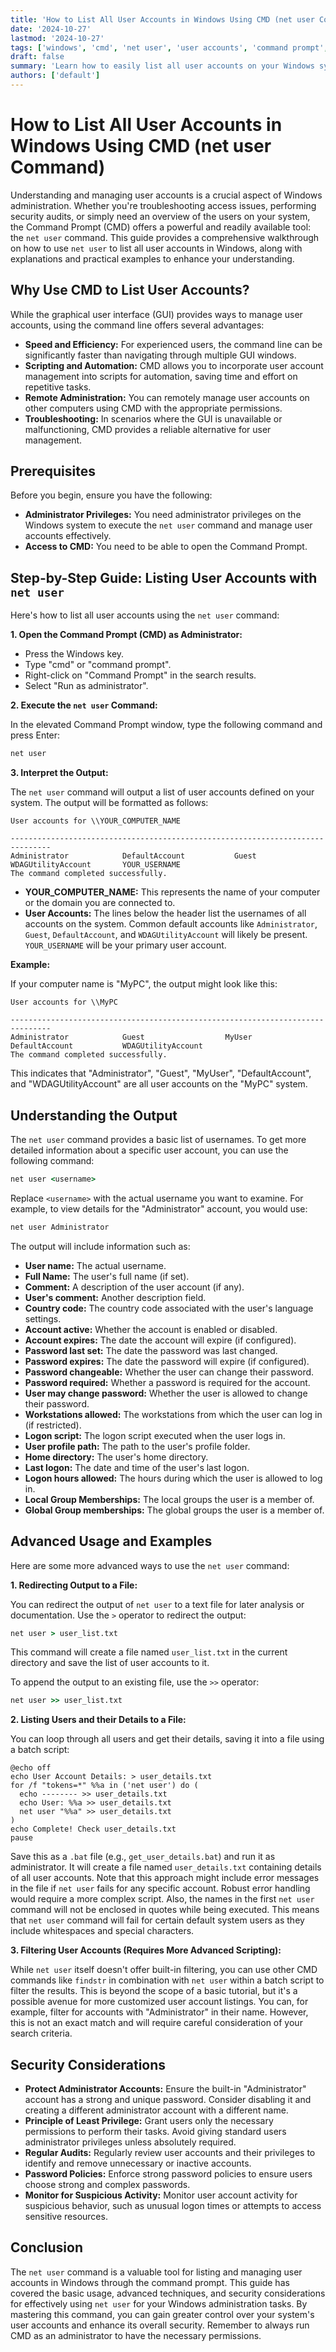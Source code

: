 ```yaml
---
title: 'How to List All User Accounts in Windows Using CMD (net user Command)'
date: '2024-10-27'
lastmod: '2024-10-27'
tags: ['windows', 'cmd', 'net user', 'user accounts', 'command prompt', 'list users', 'windows administration', 'user management']
draft: false
summary: 'Learn how to easily list all user accounts on your Windows system using the command prompt (CMD) and the `net user` command. This comprehensive guide provides step-by-step instructions and practical examples for effective user management.'
authors: ['default']
---
```


# How to List All User Accounts in Windows Using CMD (net user Command)

Understanding and managing user accounts is a crucial aspect of Windows administration.  Whether you're troubleshooting access issues, performing security audits, or simply need an overview of the users on your system, the Command Prompt (CMD) offers a powerful and readily available tool: the `net user` command. This guide provides a comprehensive walkthrough on how to use `net user` to list all user accounts in Windows, along with explanations and practical examples to enhance your understanding.

## Why Use CMD to List User Accounts?

While the graphical user interface (GUI) provides ways to manage user accounts, using the command line offers several advantages:

*   **Speed and Efficiency:** For experienced users, the command line can be significantly faster than navigating through multiple GUI windows.
*   **Scripting and Automation:** CMD allows you to incorporate user account management into scripts for automation, saving time and effort on repetitive tasks.
*   **Remote Administration:** You can remotely manage user accounts on other computers using CMD with the appropriate permissions.
*   **Troubleshooting:** In scenarios where the GUI is unavailable or malfunctioning, CMD provides a reliable alternative for user management.

## Prerequisites

Before you begin, ensure you have the following:

*   **Administrator Privileges:** You need administrator privileges on the Windows system to execute the `net user` command and manage user accounts effectively.
*   **Access to CMD:** You need to be able to open the Command Prompt.

## Step-by-Step Guide: Listing User Accounts with `net user`

Here's how to list all user accounts using the `net user` command:

**1. Open the Command Prompt (CMD) as Administrator:**

*   Press the Windows key.
*   Type "cmd" or "command prompt".
*   Right-click on "Command Prompt" in the search results.
*   Select "Run as administrator".

**2. Execute the `net user` Command:**

In the elevated Command Prompt window, type the following command and press Enter:

```cmd
net user
```

**3. Interpret the Output:**

The `net user` command will output a list of user accounts defined on your system.  The output will be formatted as follows:

```
User accounts for \\YOUR_COMPUTER_NAME

-------------------------------------------------------------------------------
Administrator            DefaultAccount           Guest
WDAGUtilityAccount       YOUR_USERNAME
The command completed successfully.
```

*   **YOUR\_COMPUTER\_NAME:**  This represents the name of your computer or the domain you are connected to.
*   **User Accounts:** The lines below the header list the usernames of all accounts on the system.  Common default accounts like `Administrator`, `Guest`, `DefaultAccount`, and `WDAGUtilityAccount` will likely be present.  `YOUR_USERNAME` will be your primary user account.

**Example:**

If your computer name is "MyPC", the output might look like this:

```
User accounts for \\MyPC

-------------------------------------------------------------------------------
Administrator            Guest                  MyUser
DefaultAccount           WDAGUtilityAccount
The command completed successfully.
```

This indicates that "Administrator", "Guest", "MyUser", "DefaultAccount", and "WDAGUtilityAccount" are all user accounts on the "MyPC" system.

## Understanding the Output

The `net user` command provides a basic list of usernames.  To get more detailed information about a specific user account, you can use the following command:

```cmd
net user <username>
```

Replace `<username>` with the actual username you want to examine.  For example, to view details for the "Administrator" account, you would use:

```cmd
net user Administrator
```

The output will include information such as:

*   **User name:** The actual username.
*   **Full Name:** The user's full name (if set).
*   **Comment:**  A description of the user account (if any).
*   **User's comment:**  Another description field.
*   **Country code:** The country code associated with the user's language settings.
*   **Account active:** Whether the account is enabled or disabled.
*   **Account expires:** The date the account will expire (if configured).
*   **Password last set:** The date the password was last changed.
*   **Password expires:** The date the password will expire (if configured).
*   **Password changeable:** Whether the user can change their password.
*   **Password required:** Whether a password is required for the account.
*   **User may change password:** Whether the user is allowed to change their password.
*   **Workstations allowed:** The workstations from which the user can log in (if restricted).
*   **Logon script:** The logon script executed when the user logs in.
*   **User profile path:** The path to the user's profile folder.
*   **Home directory:** The user's home directory.
*   **Last logon:** The date and time of the user's last logon.
*   **Logon hours allowed:** The hours during which the user is allowed to log in.
*   **Local Group Memberships:** The local groups the user is a member of.
*   **Global Group memberships:** The global groups the user is a member of.

## Advanced Usage and Examples

Here are some more advanced ways to use the `net user` command:

**1. Redirecting Output to a File:**

You can redirect the output of `net user` to a text file for later analysis or documentation.  Use the `>` operator to redirect the output:

```cmd
net user > user_list.txt
```

This command will create a file named `user_list.txt` in the current directory and save the list of user accounts to it.

To append the output to an existing file, use the `>>` operator:

```cmd
net user >> user_list.txt
```

**2. Listing Users and their Details to a File:**

You can loop through all users and get their details, saving it into a file using a batch script:

```batch
@echo off
echo User Account Details: > user_details.txt
for /f "tokens=*" %%a in ('net user') do (
  echo -------- >> user_details.txt
  echo User: %%a >> user_details.txt
  net user "%%a" >> user_details.txt
)
echo Complete! Check user_details.txt
pause
```

Save this as a `.bat` file (e.g., `get_user_details.bat`) and run it as administrator.  It will create a file named `user_details.txt` containing details of all user accounts.  Note that this approach might include error messages in the file if `net user` fails for any specific account.  Robust error handling would require a more complex script. Also, the names in the first `net user` command will not be enclosed in quotes while being executed. This means that `net user` command will fail for certain default system users as they include whitespaces and special characters.

**3. Filtering User Accounts (Requires More Advanced Scripting):**

While `net user` itself doesn't offer built-in filtering, you can use other CMD commands like `findstr` in combination with `net user` within a batch script to filter the results.  This is beyond the scope of a basic tutorial, but it's a possible avenue for more customized user account listings.  You can, for example, filter for accounts with "Administrator" in their name. However, this is not an exact match and will require careful consideration of your search criteria.

## Security Considerations

*   **Protect Administrator Accounts:** Ensure the built-in "Administrator" account has a strong and unique password.  Consider disabling it and creating a different administrator account with a different name.
*   **Principle of Least Privilege:** Grant users only the necessary permissions to perform their tasks. Avoid giving standard users administrator privileges unless absolutely required.
*   **Regular Audits:** Regularly review user accounts and their privileges to identify and remove unnecessary or inactive accounts.
*   **Password Policies:** Enforce strong password policies to ensure users choose strong and complex passwords.
*   **Monitor for Suspicious Activity:**  Monitor user account activity for suspicious behavior, such as unusual logon times or attempts to access sensitive resources.

## Conclusion

The `net user` command is a valuable tool for listing and managing user accounts in Windows through the command prompt. This guide has covered the basic usage, advanced techniques, and security considerations for effectively using `net user` for your Windows administration tasks. By mastering this command, you can gain greater control over your system's user accounts and enhance its overall security. Remember to always run CMD as an administrator to have the necessary permissions.